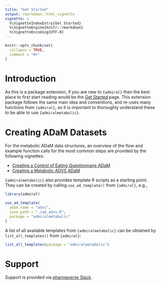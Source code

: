 ```yaml
---
title: "Get Started"
output: rmarkdown::html_vignette
vignette: >
  %\VignetteIndexEntry{Get Started}
  %\VignetteEngine{knitr::rmarkdown}
  %\VignetteEncoding{UTF-8}
---
```


```r
knitr::opts_chunk$set(
  collapse = TRUE,
  comment = "#>"
)
```

# Introduction

As this is a package extension, if you are new to `{admiral}` then the best
place to first start reading would be the [Get
Started](https://pharmaverse.github.io/admiral/articles/admiral.html) page. This
extension package follows the same main idea and conventions, and re-uses many
functions from `{admiral}`, so it is important to thoroughly understand these to
be able to use `{admiralmetabolic}`.

# Creating ADaM Datasets

For the metabolic ADaM data structures, an overview of the flow and example function calls for the most common steps are provided by the following vignettes:

- [Creating a Control of Eating Questionnaire ADaM](adcoeq.html)
- [Creating a Metabolic ADVS ADaM](advs.html)

`{admiralmetabolic}` also provides template R scripts as a starting point. They can be
created by calling `use_ad_template()` from `{admiral}`, e.g.,

```r
library(admiral)
```

```r
use_ad_template(
  adam_name = "advs",
  save_path = "./ad_advs.R",
  package = "admiralmetabolic"
)
```

A list of all available templates from `{admiralmetabolic}` can be obtained by `list_all_templates()`
from `{admiral}`:

```r
list_all_templates(package = "admiralmetabolic")
```

# Support

Support is provided via [pharmaverse Slack](https://pharmaverse.slack.com/).
